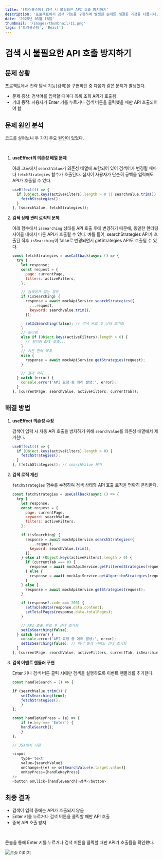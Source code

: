 ```yaml
---
title: '[트러블슈팅] 검색 시 불필요한 API 호출 방지하기'
description: '프로젝트에서 검색 기능을 구현하며 발생한 문제를 해결한 과정을 다룹니다.'
date: '2025년 05월 18일'
thumbnail: '/images/thumbnail/11.png'
tags: ['트러블슈팅', 'React']
---
```



# 검색 시 불필요한 API 호출 방지하기

## 문제 상황

프로젝트에서 전략 탐색 기능(검색)을 구현하던 중 다음과 같은 문제가 발생했다.

- 문제 증상: 검색어를 입력할 때마다 목록 조회 API가 호출됨
- 기대 동작: 사용자가 Enter 키를 누르거나 검색 버튼을 클릭했을 때만 API 호출되어야 함

## 문제 원인 분석

코드를 살펴보니 두 가지 주요 원인이 있었다.

<br />

1. **useEffect의 의존성 배열 문제**

   아래 코드에서 `searchValue`가 의존성 배열에 포함되어 있어 검색어가 변경될 때마다 `fetchStrategies` 함수가 호출된다. 심지어 사용자가 단순히 공백을 입력해도 API가 호출될 수 있다.

   ```js
   useEffect(() => {
     if (Object.keys(activeFilters).length > 0 || searchValue.trim()) {
       fetchStrategies();
     }
   }, [searchValue, fetchStrategies]);
   ```

2. **검색 상태 관리 로직의 문제**

   아래 함수에서 `isSearching` 상태를 API 호출 후에 변경하기 때문에, 동일한 렌더링 사이클 내에서 다른 API가 호출될 수 있다. 예를 들어, searchStrategies API가 호출된 직후 `isSearching`이 false로 변경되면서 getStrategies API도 호출될 수 있다.

   ```js
   const fetchStrategies = useCallback(async () => {
     try {
       let response;
       const request = {
         page: currentPage,
         filters: activeFilters,
       };

       // 검색어가 있는 경우
       if (isSearching) {
         response = await mockApiService.searchStrategies({
           ...request,
           keyword: searchValue.trim(),
         });

         setIsSearching(false); // 검색 완료 후 상태 초기화
       }
       // 필터링
       else if (Object.keys(activeFilters).length > 0) {
         // 필터링 API 호출...
       }
       // 기본 전략 목록
       else {
         response = await mockApiService.getStrategies(request);
       }

       // 결과 처리...
     } catch (error) {
       console.error('API 요청 중 에러 발생:', error);
     }
   }, [currentPage, searchValue, activeFilters, currentTab]);
   ```

## 해결 방법

1.  **useEffect 의존성 수정**

    검색어 입력 시 자동 API 호출을 방지하기 위해 `searchValue`를 의존성 배열에서 제거한다.

    ```js
    useEffect(() => {
      if (Object.keys(activeFilters).length > 0) {
        fetchStrategies();
      }
    }, [fetchStrategies]); // searchValue 제거
    ```

2.  **검색 로직 개선**

    `fetchStrategies` 함수를 수정하여 검색 상태와 API 호출 로직을 명확히 분리한다.

    ```js
    const fetchStrategies = useCallback(async () => {
      try {
        let response;
        const request = {
          page: currentPage,
          keyword: searchValue,
          filters: activeFilters,
        };

        if (isSearching) {
          response = await mockApiService.searchStrategies({
            ...request,
            keyword: searchValue.trim(),
          });
        } else if (Object.keys(activeFilters).length > 0) {
          if (currentTab === 0) {
            response = await mockApiService.getFilteredStrategies(request);
          } else {
            response = await mockApiService.getAlgorithmStrategies(request);
          }
        } else {
          response = await mockApiService.getStrategies(request);
        }

        if (response?.code === 200) {
          setTableData(response.data.content);
          setTotalPages(response.data.totalPages);
        }

        // API 호출 완료 후 상태 초기화
        setIsSearching(false);
      } catch (error) {
        console.error('API 요청 중 에러 발생:', error);
        setIsSearching(false); // 에러 발생 시에도 상태 초기화
      }
    }, [currentPage, searchValue, activeFilters, currentTab, isSearching]);
    ```

3.  **검색 이벤트 핸들러 구현**

    Enter 키나 검색 버튼 클릭 시에만 검색을 실행하도록 이벤트 핸들러를 추가한다.

    ```js
    const handleSearch = () => {

    if (searchValue.trim()) {
        setIsSearching(true);
        fetchStrategies();
        }
    };

    const handleKeyPress = (e) => {
        if (e.key === 'Enter') {
        handleSearch();
        }
    };

    // JSX에서 사용

    <input
        type='text'
        value={searchValue}
        onChange={(e) => setSearchValue(e.target.value)}
        onKeyPress={handleKeyPress}
    />
    <button onClick={handleSearch}>검색</button>
    ```

## 최종 결과

- 검색어 입력 중에는 API가 호출되지 않음
- Enter 키를 누르거나 검색 버튼을 클릭할 때만 API 호출
- 중복 API 호출 방지

<br />

콘솔을 통해 Enter 키를 누르거나 검색 버튼을 클릭할 때만 API가 호출됨을 확인했다.

<Image
  src='/images/posts/11-1.png'
  alt='콘솔 이미지'
  width={455}
  height={242}
/>
